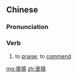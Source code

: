 {{also|褒扬}}
==Chinese==
{{zh-forms|s=褒扬}}

===Pronunciation===
{{zh-pron
|m=bāoyáng
|c=bou1 joeng4
|h=pfs=pô-yòng
|mn=po-iông
|cat=v
}}

===Verb===
{{zh-verb}}

# to [[praise]]; to [[commend]]

[[mg:褒揚]]
[[zh:褒揚]]